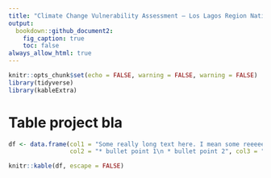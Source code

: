 ```yaml
---
title: "Climate Change Vulnerability Assessment – Los Lagos Region National Parks, Chile"
output:
  bookdown::github_document2:
    fig_caption: true
    toc: false
always_allow_html: true
---
```


```r
knitr::opts_chunk$set(echo = FALSE, warning = FALSE, warning = FALSE)
library(tidyverse)
library(kableExtra)
```

# Table project bla

```r
df <- data.frame(col1 = "Some really long text here. I mean some reeeeeaaly loooong text. So long, it should be wrapped. Really.",
                 col2 = "* bullet point 1\n * bullet point 2", col3 = "Yes, there is still another column.") %>% mutate(col1 = str_wrap(col1, width = 20, exdent = 2), col1 = str_replace_all(col1, "\n", "<br\\>"))

knitr::kable(df, escape = FALSE)

```

